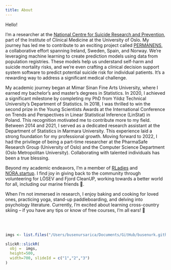 ```yaml
---
title: About
---
```


Hello! 

I'm a researcher at the [National Centre for Suicide Research and Prevention], part of the Institute of Clinical Medicine at the University of Oslo. My journey has led me to contribute to an exciting project called [PERMANENS], a collaborative effort spanning Ireland, Sweden, Spain, and Norway. We're leveraging machine learning to create prediction models using data from population registries. These models help us understand self-harm and suicide mortality risks, and we're even crafting a clinical decision support system software to predict potential suicide risk for individual patients. It's a rewarding way to address a significant medical challenge.

My academic journey began at Mimar Sinan Fine Arts University, where I earned my bachelor's and master's degrees in Statistics. In 2020, I achieved a significant milestone by completing my PhD from Yıldız Technical University's Department of Statistics. In 2018, I was thrilled to win the second prize in the Young Scientists Awards at the International Conference on Trends and Perspectives in Linear Statistical Inference (LinStat) in Poland. This recognition motivated me to contribute more to my field. Between 2014 and 2021, I served as a dedicated research assistant at the Department of Statistics in Marmara University. This experience laid a strong foundation for my professional growth. Moving forward to 2022, I had the privilege of being a part-time researcher at the PharmaSafe Research Group (University of Oslo) and the Computer Science Department (Oslo Metropolitan University). Collaborating with talented individuals has been a true blessing. 

Beyond my academic endeavors, I'm a member of [RLadies] and [NORA.startup]. I find joy in giving back to the community through volunteering for LÖSEV and Fjord CleanUP, working towards a better world for all, including our marine friends 🐳.

When I'm not immersed in research, I enjoy baking and cooking for loved ones, practicing yoga, stand-up paddleboarding, and delving into psychology literature. Currently, I'm excited about learning cross-country skiing – if you have any tips or know of free courses, I'm all ears! 🎿


\
&nbsp;


```r
imgs <- list.files("/Users/busenursarica/Documents/GitHub/busenurk.github.io/static/img/", pattern=".jpg", full.names = TRUE)
```


```r
slickR::slickR(
  obj =  imgs,
  height=500, 
  width=700, slideId = c("1","2","3")
) 
```

[National Centre for Suicide Research and Prevention]:(https://www.med.uio.no/klinmed/forskning/sentre/nssf/)
[PERMANENS]:(https://www.med.uio.no/klinmed/english/about/news-and-events/news/2023/ping-qin-leads-uio-contribution-to-new-eu-project-suicide-prevention.html)
[RLadies]: https://rladies.org/turkey-rladies/name/busenur-kizilaslan/
[Statistics]: https://avesis.marmara.edu.tr/busenur.sarica
[Erol Eğrioğlu]: https://scholar.google.com/citations?user=iBuowD8AAAAJ&hl=en
[Atif Evren]: https://scholar.google.com.tr/citations?user=ZNhBLakAAAAJ&hl=tr
[Barış Aşıkgil]: https://scholar.google.com.tr/citations?user=k1eGkSgAAAAJ&hl=tr 
[LÖSEV]: https://www.losev.org.tr/v6
[Young Scientist Awards, The International Conference on Trends and Perspectives in Linear Statistical Inference (LinStat'2018), Poland]: https://www.tandfonline.com/doi/pdf/10.1080/03610918.2020.1720385
[International Conference on Trends and Perspectives in Linear Statistical Inference (LinStat)]: https://www.tandfonline.com/doi/pdf/10.1080/03610918.2020.1720385
[Müge Değirmenci! (Yoga Pan) ]: https://www.facebook.com/panyogaa/
[Yeterly]: https://yeterly.com
[Fjord CleanUP]: https://www.fjordcleanup.no
[PharmaSafe]: https://www.mn.uio.no/farmasi/english/research/groups/pharma-safe/
[IMI concePTION]: https://www.imi-conception.eu
[Google Scholar]: https://scholar.google.com/citations?user=OKlYJEgAAAAJ&hl=en&oi=ao
[LinkedIn]: https://www.linkedin.com/in/busenur-kızılaslan-795ab54a/
[shutterstock]: https://www.shutterstock.com/en/g/Busenur+Kizilaslan?rid=343729487
[Monday Fjord CleanUPs in Tjuvholmen]: https://www.fjordcleanup.no
[NORA.startup]: https://www.nora.ai/nora-startup/